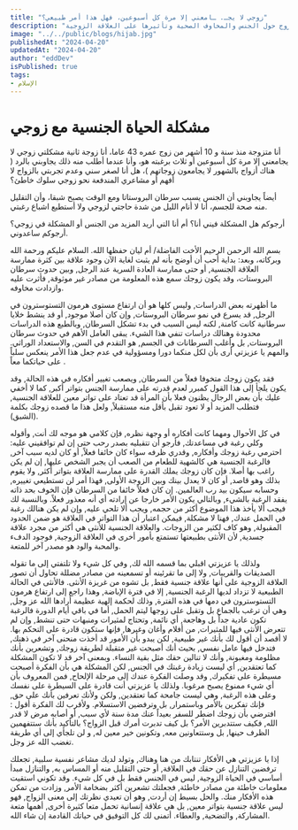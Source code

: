```yaml
---
title: "زوجي لا يجـ. ـامعني إلا مرة كل أسبوعين، فهل هذا أمر طبيعي؟"
description: "تعالج هذه المقالة قضايا الحميمية في الزواج من وجهة نظر الزوجة الثانية، بما في ذلك قلق الزوج حول الجنس والمخاوف الصحية وتأثيرها على العلاقة الزوجية."
image: "../../public/blogs/hijab.jpg"
publishedAt: "2024-04-20"
updatedAt: "2024-04-20"
author: "eddDev"
isPublished: true
tags:
- الإسلام
---
```


# مشكلة الحياة الجنسية مع زوجي

أنا متزوجة منذ سنة و 10 أشهر من زوج عمره 43 عاما، أنا زوجة ثانية مشكلتي زوجي لا يجامعني إلا مرة كل أسبوعين أو ثلاث برغبته هو، وأنا عندما أطلب منه ذلك يجاوبني بالرد ( هناك أزواج بالشهور لا يجامعون زوجاتهم )، هل أنا لصغر سني وعدم تجربتي بالزواج لا أفهم أو مشاعري المندفعة نحو زوجي سلوك خاطئ؟

أيضاً يجاوبني أن الجنس يسبب سرطان البروستاتا ومع الوقت يصبح شبقا، وأن التقليل منه صحة للجسم، أنا لا أنام الليل من شدة حاجتي لزوجي ولا أستطيع اشباع رغبتي.

أرجوكم هل المشكلة فيني أنا؟ أم أنا التي أريد المزيد من الجنس أو المشكلة في زوجي؟ أرجوكم ساعدوني.

بسم الله الرحمن الرحيم
الأخت الفاضلة/ أم ليان حفظها الله.
السلام عليكم ورحمة الله وبركاته، وبعد:
بداية أحب أن أوضح بأنه لم يثبت لغاية الآن وجود علاقة بين كثرة ممارسة العلاقة الجنسية, أو حتى ممارسة العادة السرية عند الرجل, وبين حدوث سرطان البروستات، وقد يكون زوجك سمع هذه المعلومة من مصادر غير موثوقة, فأثرت عليه وازدادت مخاوفه.

ما أظهرته بعض الدراسات, وليس كلها هو أن ارتفاع مستوى هرمون التستوسترون في الرجل, قد يسرع في نمو سرطان البروستات, وإن كان أصلا موجود, أو قد ينشط خلايا سرطانية كانت كامنة, لكنه ليس السبب في بدء تشكل السرطان, وبالطبع هذه الدراسات محدودة وهنالك دراسات تنفي هذا الشيء.
يبقى العامل الأهم في حدوث سرطان البروستات, بل وأغلب السرطانات في الجسم, هو التقدم في السن, والاستعداد الوراثي.
والمهم يا عزيزتي أرى بأن لكل منكما دورا ومسؤولية في عدم جعل هذا الأمر ينعكس سلباً على حياتكما معاً .

فقد يكون زوجك متخوفا فعلاً من السرطان, ويصعب تغيير أفكاره في هذه الحالة, وقد يكون يلجأ إلى هذا القول كمبرر لعدم قدرته على ممارسة الجنس بتواتر أكبر, كما لا أخفي عليك بأن بعض الرجال يظنون فعلا بأن المرأة قد تعتاد على تواتر معين للعلاقة الجنسية, فتطلب المزيد أو لا تعود تقبل بأقل منه مستقبلاً, ولعل هذا ما قصده زوجك بكلمة (الشبق).

في كل الأحوال ومهما كانت أفكاره أو وجهة نظره, فإن كلامي هو موجه لك أنت, وأقوله وكلي رغبة في مساعدتك, فأرجو أن تتقبليه بصدر رحب حتى إن لم توافقيني عليه:
احترمي رغبة زوجك وأفكاره, وقدري ظرفه سواء كان خائفا فعلاً, أو كان لديه سبب آخر, فالرغبة الجنسية هي كالشهية للطعام من الصعب أن يجبر الشخص عليها, إن لم يكن راغب بها أصلا.
فإن كان زوجك يملك القدرة على ممارسة العلاقة بتواتر أكثر, ولا يقوم بذلك وهو قاصد, أو كان لا يعدل بينك وبين الزوجة الأولى, فهذا أمر لن تستطيعي تغييره, وحسابه سيكون بيد رب العالمين.
إن كان فعلاً خائفا من السرطان فإن الخوف بحد ذاته يفقد الرغبة بالشيء, وبالتالي يكون الأمر خارجا عن إرادته أي أنه معذور فعلاً.
وبالنسبة لك فيجب ألا يأخذ هذا الموضوع أكثر من حجمه, ويجب ألا تلحي عليه, وإن لم يكن هنالك رغبة في الحمل عندك, فهنا لا مشكلة, فيمكن اعتبار أن هذا التواتر في العلاقة هو ضمن الحدود المقبولة, وهو كاف لكثير من الزوجات.
والعلاقة الجنسية للأنثى هي أكثر من مجرد علاقة جسدية, لأن الأنثى بطبيعتها تستمتع بأمور أخرى في العلاقة الزوجية, فوجود الدفء والمحبة والود هو مصدر آخر للمتعة.

ولذلك يا عزيزتي اقبلي بما قسمه الله لك, وفي كل شيء ولا تلتفتي إلى ما تقوله الصديقات والقريبات, ولا إلى ما تقرئينه أو تسمعينه من مصادر مضللة تحاول أن تصور العلاقة الزوجية على أنها علاقة جنسية فقط, بل تشوه من غريزة الأنثى.
فالأنثى في الحالة الطبيعية لا تزداد لديها الرغبة الجنسية, إلا في فترة الإباضة, وهذا راجع إلى ارتفاع هرمون التستوسترون في دمها في هذه الفترة, وذلك لحكمة إلهية عظيمة أرادها الله عز وجل, وهي أن ترغب بالجماع بل وتقبل على زوجها ليتم الحمل, أما في باقي أيام الدورة فالرغبة تكون عادية جداً بل وهاجعة, أي نائمة, وتحتاج لمثيرات ومنبهات حتى تنشط, وإن لم تتعرض الأنثى فيها للمثيرات, من أفلام وأغان وغيرها, فإنها ستكون قادرة على التحكم بها.
لا أقصد أن أقول لك بأنك غير طبيعية, لكن يبدو بأن الأمور قد أخذت منحنى آخر في ذهنك, فتدخل فيها عامل نفسي, بحيث أنك أصبحت غير متقبلة لطريقة زوجك, وتشعرين بأنك مظلومة ومغبونة, وأنك لا تنالين حقك مثل بقية النساء.
وبمعنى آخر قد لا تكون المشكلة كما تعتقدين, أي ليست زيادة رغبتك في الجنس, لكن المشكلة هي بأن الفكرة أصبحت مسيطرة على تفكيرك, وقد وصلت الفكرة عندك إلى مرحلة الإلحاح, فمن المعروف بأن أي شيء ممنوع يصبح مرغوبا.
ولذلك يا عزيزتي أنت قادرة على السيطرة على نفسك وعلى هذه الرغبة, وهي ليست جامحة كما تعتقدين, ولكن ولأنك تعرفين بأنك على حق, فإنك تفكرين بالأمر وباستمرار, بل وترفضين الاستسلام.
ولأقرب لك الفكرة أقول : افترضي بأن زوجك اضطر للسفر بعيداً عنك مدة سنة لأي سبب, أو أصابه مرض لا قدر الله, فكيف ستتدبرين الأمر؟ بل كيف تدبرت أمرك قبل الزواج؟ بالتأكيد بأنك ستتفهمين الظرف حينها, بل وستتعاونين معه, وتكونين خير معين له, و لن تلجأي إلى أي طريقة تغضب الله عز وجل.

إذا يا عزيزتي هي الأفكار تنتابك من هنا وهناك, وتولد لديك مشاعر نفسية سلبية, تجعلك ترفضين التنازل عن حقك في العلاقة, أو حتى التقليل منه أو المساس به, والتنازل مبدأ أساسي في الحياة الزوجية, ليس في الجنس فقط بل في كل شيء.
وقد تكوني استقيت معلومات خاطئة من مصادر خاطئة, فجعلتك تشعرين أكثر بضخامة الأمر, وزادت من تمكن هذه الأفكار منك.
والحل بسيط إن أردت, وهو أن تعيدي نظرتك إلى معنى الزواج, فهو ليس علاقة جنسية بتواتر معين, بل هي علاقة إنسانية تحمل متعا كثيرة أخرى, أهمها متعة المشاركة, والتضحية, والعطاء.
أتمنى لك كل التوفيق في حياتك القادمة إن شاء الله.
